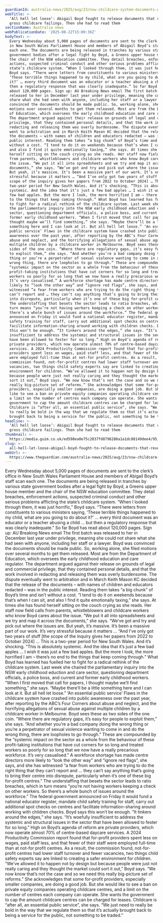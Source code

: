 ```yaml
---
guardianId: australia-news/2025/aug/23/nsw-childcare-system-documents-greens-abigail-boyd
webTitle: >-
  ‘All hell let loose’: Abigail Boyd fought to release documents that revealed
  gross childcare failings. Then she had to read them
sectionName: Australia news
webPublicationDate: '2025-08-22T15:00:36Z'
bodyText: >-
  Every Wednesday about 5,000 pages of documents are sent to the clerk’s office
  in New South Wales Parliament House and members of Abigail Boyd’s staff scan
  each one. The documents are being released in tranches by various state
  government bodies after a legal fight by Boyd, a Greens upper house member and
  the chair of the NSW education committee. They detail breaches, enforcement
  actions, suspected criminal conduct and other serious problems afflicting the
  state’s childcare system. “When I looked through them, it was just horrific,”
  Boyd says. “There were letters from constituents to various ministers saying,
  ‘These terrible things happened to my child, what are you going to do about
  it?’ … every third document was an educator or a teacher abusing a child … but
  then a regulatory response that was clearly inadequate.” So far Boyd has read
  about 120,000 pages. Sign up: AU Breaking News email The first batch was
  released to her in December last year under privilege, meaning she could not
  share what she had seen with anyone, including her staff or a lawyer. Boyd was
  convinced the documents should be made public. So, working alone, she filed
  motions over several months to get them released. Most are from the Department
  of Education, which oversees the early childhood education and care regulator.
  The department argued against their release on grounds of legal and commercial
  privilege, that they contained personal details, and that the work involved in
  redacting and releasing them was overly burdensome. The dispute eventually
  went to arbitration and in March Keith Mason KC decided that the release of
  the documents – with names of children and educators redacted – was in the
  public interest. Reading them takes “a big chunk” of Boyd’s time and isn’t
  without a cost. “I tend to do it on weekends because that’s when I can sit,
  and also I find it quite emotionally taxing,” she says. At times she has found
  herself sitting on the couch crying as she reads. Her staff now field calls
  from parents, whistleblowers and childcare workers who know Boyd cares about
  the issue. “We put it all into spreadsheets and we try and map it across the
  documents,” she says. “We’ve got and try and pick out where the issues are.
  But yeah, it’s massive. It’s been a massive part of our work. It’s very
  stressful because it matters … “And I’ve only got two years of stuff [the
  scope of the inquiry gives her papers from 2022 to October 2024] … This is a
  two-year period for New South Wales. And it’s shocking. “This is absolutely
  systemic. And the idea that it’s just a few bad apples … I wish it was just a
  few bad apples. But the more I look, the more horrified I am – there’s no end
  to the things that keep coming through.” What Boyd has learned has fuelled her
  to fight for a radical rethink of the childcare system. Last week she chaired
  the parliamentary inquiry into the NSW early childhood eduction and care
  sector, questioning department officials, a police boss, and current and
  former early childhood workers. “When I first moved that call for papers, I
  thought maybe we’ll find something,” she says. “Maybe there’ll be a little
  something here and I can look at it. But all hell let loose.” ‘An essential
  public service’ Flaws in the childcare system have crashed into public
  awareness over the past year, after reporting by the ABC’s Four Corners about
  abuse and neglect, and the horrifying allegations of sexual abuse against
  multiple children by a childcare worker in Melbourne. Boyd sees these as two
  sides of the one coin. “Where there are regulatory gaps, it’s easy for people
  to exploit them,” she says. “And whether you’re a bad company doing the wrong
  thing or you’re a perpetrator of sexual violence wanting to come in and do the
  wrong thing, there are loopholes to go through.” These are compounded by the
  “systemic impact on the sector as a whole from the behaviour of these
  profit-taking institutions that have cut corners for so long and treated
  workers so poorly for so long that we now have a really precarious workforce.
  It’s very casualised.” A workforce shortage has made centre directors more
  likely to “look the other way” and “ignore red flags”, she says, and she has
  witnessed “a fear from workers who are trying to do the right thing that they
  can’t report and … they can’t say anything that’s going to bring their centre
  into disrepute, particularly when it’s one of these big for-profit centres.”
  The understaffing that besets the sector leads to ratio breaches, which in
  turn means “you’re not having workers keeping a check on other workers. So
  there’s a whole bunch of issues around the workforce.” The federal government
  announced on Friday it would fund a national educator register, mandate child
  safety training for staff, carry out additional spot checks on centres and
  facilitate information-sharing around working with children checks. Boyd says
  this won’t be enough. “It tinkers around the edges,” she says. “It’s woefully
  insufficient to address the systemic and structural issues in the sector that
  have been allowed to fester for so long.” High on Boyd’s agenda of reform are
  private providers, which now operate almost 70% of centre-based daycare
  services. A 2024 Productivity Commission report found that for-profit
  providers spent less on wages, paid staff less, and that fewer of their staff
  were employed full-time than at not-for profit centres. As a result, the
  commission found, not-for-profit centres had lower staff turnover and fewer
  vacancies, two things child safety experts say are linked to creating a safer
  environment for children. “We’ve allowed it to happen not by design but
  because people were just not really caring and they thought the market could
  sort it out,” Boyd says. “We now know that’s not the case and so we need this
  really big-picture set of reforms.” She acknowledges that some for-profit
  providers, especially smaller companies, are doing a good job. But she would
  like to see a ban on private equity companies operating childcare centres, and
  a limit on the number of centres each company can operate. She wants the
  government to cap the amount childcare centres can be charged for leases.
  Childcare is “after all, an essential public service”, she says. “We just need
  to really be bold in the way that we regulate them so that it’s actually
  brought back to being a service for the public, not something to be traded.”
headline: >-
  ‘All hell let loose’: Abigail Boyd fought to release documents that revealed
  gross childcare failings. Then she had to read them
thumbnail: >-
  https://media.guim.co.uk/ed598ea0e75c2837fd8796288a1a1dc88149dee4/95_0_6706_5367/500.jpg
slug: >-
  all-hell-let-loose-abigail-boyd-fought-to-release-documents-that-revealed-gross-childcare-failings-then-she-had-to-read-them
webUrl: >-
  https://www.theguardian.com/australia-news/2025/aug/23/nsw-childcare-system-documents-greens-abigail-boyd
---
```

Every Wednesday about 5,000 pages of documents are sent to the clerk’s office in New South Wales Parliament House and members of Abigail Boyd’s staff scan each one. The documents are being released in tranches by various state government bodies after a legal fight by Boyd, a Greens upper house member and the chair of the NSW education committee. They detail breaches, enforcement actions, suspected criminal conduct and other serious problems afflicting the state’s childcare system. “When I looked through them, it was just horrific,” Boyd says. “There were letters from constituents to various ministers saying, ‘These terrible things happened to my child, what are you going to do about it?’ … every third document was an educator or a teacher abusing a child … but then a regulatory response that was clearly inadequate.” So far Boyd has read about 120,000 pages. Sign up: AU Breaking News email The first batch was released to her in December last year under privilege, meaning she could not share what she had seen with anyone, including her staff or a lawyer. Boyd was convinced the documents should be made public. So, working alone, she filed motions over several months to get them released. Most are from the Department of Education, which oversees the early childhood education and care regulator. The department argued against their release on grounds of legal and commercial privilege, that they contained personal details, and that the work involved in redacting and releasing them was overly burdensome. The dispute eventually went to arbitration and in March Keith Mason KC decided that the release of the documents – with names of children and educators redacted – was in the public interest. Reading them takes “a big chunk” of Boyd’s time and isn’t without a cost. “I tend to do it on weekends because that’s when I can sit, and also I find it quite emotionally taxing,” she says. At times she has found herself sitting on the couch crying as she reads. Her staff now field calls from parents, whistleblowers and childcare workers who know Boyd cares about the issue. “We put it all into spreadsheets and we try and map it across the documents,” she says. “We’ve got and try and pick out where the issues are. But yeah, it’s massive. It’s been a massive part of our work. It’s very stressful because it matters … “And I’ve only got two years of stuff [the scope of the inquiry gives her papers from 2022 to October 2024] … This is a two-year period for New South Wales. And it’s shocking. “This is absolutely systemic. And the idea that it’s just a few bad apples … I wish it was just a few bad apples. But the more I look, the more horrified I am – there’s no end to the things that keep coming through.” What Boyd has learned has fuelled her to fight for a radical rethink of the childcare system. Last week she chaired the parliamentary inquiry into the NSW early childhood eduction and care sector, questioning department officials, a police boss, and current and former early childhood workers. “When I first moved that call for papers, I thought maybe we’ll find something,” she says. “Maybe there’ll be a little something here and I can look at it. But all hell let loose.” ‘An essential public service’ Flaws in the childcare system have crashed into public awareness over the past year, after reporting by the ABC’s Four Corners about abuse and neglect, and the horrifying allegations of sexual abuse against multiple children by a childcare worker in Melbourne. Boyd sees these as two sides of the one coin. “Where there are regulatory gaps, it’s easy for people to exploit them,” she says. “And whether you’re a bad company doing the wrong thing or you’re a perpetrator of sexual violence wanting to come in and do the wrong thing, there are loopholes to go through.” These are compounded by the “systemic impact on the sector as a whole from the behaviour of these profit-taking institutions that have cut corners for so long and treated workers so poorly for so long that we now have a really precarious workforce. It’s very casualised.” A workforce shortage has made centre directors more likely to “look the other way” and “ignore red flags”, she says, and she has witnessed “a fear from workers who are trying to do the right thing that they can’t report and … they can’t say anything that’s going to bring their centre into disrepute, particularly when it’s one of these big for-profit centres.” The understaffing that besets the sector leads to ratio breaches, which in turn means “you’re not having workers keeping a check on other workers. So there’s a whole bunch of issues around the workforce.” The federal government announced on Friday it would fund a national educator register, mandate child safety training for staff, carry out additional spot checks on centres and facilitate information-sharing around working with children checks. Boyd says this won’t be enough. “It tinkers around the edges,” she says. “It’s woefully insufficient to address the systemic and structural issues in the sector that have been allowed to fester for so long.” High on Boyd’s agenda of reform are private providers, which now operate almost 70% of centre-based daycare services. A 2024 Productivity Commission report found that for-profit providers spent less on wages, paid staff less, and that fewer of their staff were employed full-time than at not-for profit centres. As a result, the commission found, not-for-profit centres had lower staff turnover and fewer vacancies, two things child safety experts say are linked to creating a safer environment for children. “We’ve allowed it to happen not by design but because people were just not really caring and they thought the market could sort it out,” Boyd says. “We now know that’s not the case and so we need this really big-picture set of reforms.” She acknowledges that some for-profit providers, especially smaller companies, are doing a good job. But she would like to see a ban on private equity companies operating childcare centres, and a limit on the number of centres each company can operate. She wants the government to cap the amount childcare centres can be charged for leases. Childcare is “after all, an essential public service”, she says. “We just need to really be bold in the way that we regulate them so that it’s actually brought back to being a service for the public, not something to be traded.”
